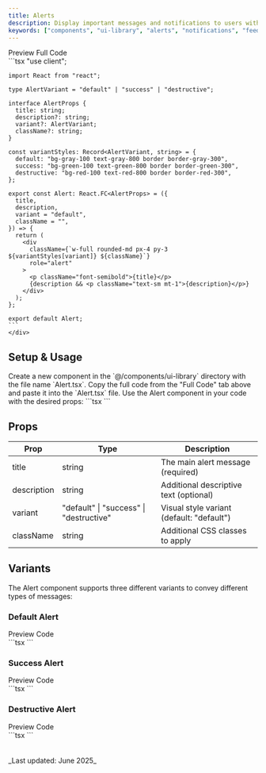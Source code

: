 ```yaml
---
title: Alerts
description: Display important messages and notifications to users with different severity levels.
keywords: ["components", "ui-library", "alerts", "notifications", "feedback", "mdx", "nextjs", "documents"]
---
```



<Tabs defaultValue="preview">
  <TabsList>
    <TabsTrigger value="preview">Preview</TabsTrigger>
    <TabsTrigger value="code">Full Code</TabsTrigger>
  </TabsList>
  <TabsContent value="preview" className="mt-4 justify-center">
    <div className="justify-center h-full border rounded-md bg-white px-4 py-8 flex items-center">
      <div className="w-full max-w-[50%] space-y-4">
        <Alert
          title="Default Alert"
          description="This is a default alert message with some additional information."
        />
        <Alert
          title="Success Alert"
          description="Your action was completed successfully!"
          variant="success"
        />
        <Alert
          title="Error Alert"
          description="Something went wrong. Please try again."
          variant="destructive"
        />
      </div>
    </div>
  </TabsContent>
  <TabsContent value="code" className="mt-4">
    <div className="[&_pre]:!my-0">
    ```tsx
    "use client";

    import React from "react";

    type AlertVariant = "default" | "success" | "destructive";

    interface AlertProps {
      title: string;
      description?: string;
      variant?: AlertVariant;
      className?: string;
    }

    const variantStyles: Record<AlertVariant, string> = {
      default: "bg-gray-100 text-gray-800 border border-gray-300",
      success: "bg-green-100 text-green-800 border border-green-300",
      destructive: "bg-red-100 text-red-800 border border-red-300",
    };

    export const Alert: React.FC<AlertProps> = ({
      title,
      description,
      variant = "default",
      className = "",
    }) => {
      return (
        <div
          className={`w-full rounded-md px-4 py-3 ${variantStyles[variant]} ${className}`}
          role="alert"
        >
          <p className="font-semibold">{title}</p>
          {description && <p className="text-sm mt-1">{description}</p>}
        </div>
      );
    };

    export default Alert;
    ```
    </div>
  </TabsContent>
</Tabs>

## Setup & Usage

<Step>
  <StepItem title="Create a new Component">
    Create a new component in the `@/components/ui-library` directory with the file name `Alert.tsx`.
  </StepItem>

  <StepItem title="Copy the Full Code inside the component">
    Copy the full code from the "Full Code" tab above and paste it into the `Alert.tsx` file.
  </StepItem>

  <StepItem title="Use the Component">
    Use the Alert component in your code with the desired props:
    ```tsx
    <Alert
      title="Important Notice"
      description="This is an important message for users."
      variant="default"
    />
    ```
  </StepItem>
</Step>

## Props

| Prop | Type | Description |
|------|------|-------------|
| title | string | The main alert message (required) |
| description | string | Additional descriptive text (optional) |
| variant | "default" \| "success" \| "destructive" | Visual style variant (default: "default") |
| className | string | Additional CSS classes to apply |

## Variants

The Alert component supports three different variants to convey different types of messages:

### Default Alert

<Tabs defaultValue="preview">
  <TabsList>
    <TabsTrigger value="preview">Preview</TabsTrigger>
    <TabsTrigger value="code">Code</TabsTrigger>
  </TabsList>
  <TabsContent value="preview" className="mt-4 justify-center">
    <div className="justify-center h-[20rem] border rounded-md bg-white p-4 flex items-center">
      <Alert
        title="Information"
        description="This is a default alert with general information."
        className="w-full max-w-[50%]"
      />
    </div>
  </TabsContent>
  <TabsContent value="code" className="mt-4">
    <div className="[&_pre]:!my-0">
    ```tsx
    <Alert
      title="Information"
      description="This is a default alert with general information."
    />
    ```
    </div>
  </TabsContent>
</Tabs>

### Success Alert

<Tabs defaultValue="preview">
  <TabsList>
    <TabsTrigger value="preview">Preview</TabsTrigger>
    <TabsTrigger value="code">Code</TabsTrigger>
  </TabsList>
  <TabsContent value="preview" className="mt-4 justify-center">
    <div className="justify-center h-[20rem] border rounded-md bg-white p-4 flex items-center">
      <Alert
        title="Success!"
        description="Your profile has been updated successfully."
        variant="success"
        className="w-full max-w-[50%]"
      />
    </div>
  </TabsContent>
  <TabsContent value="code" className="mt-4">
    <div className="[&_pre]:!my-0">
    ```tsx
    <Alert
      title="Success!"
      description="Your profile has been updated successfully."
      variant="success"
    />
    ```
    </div>
  </TabsContent>
</Tabs>

### Destructive Alert

<Tabs defaultValue="preview">
  <TabsList>
    <TabsTrigger value="preview">Preview</TabsTrigger>
    <TabsTrigger value="code">Code</TabsTrigger>
  </TabsList>
  <TabsContent value="preview" className="mt-4 justify-center">
    <div className="justify-center h-[20rem] border rounded-md bg-white p-4 flex items-center">
      <Alert
        title="Error"
        description="Failed to save changes. Please try again."
        variant="destructive"
        className="w-full max-w-[50%]"
      />
    </div>
  </TabsContent>
  <TabsContent value="code" className="mt-4">
    <div className="[&_pre]:!my-0">
    ```tsx
    <Alert
      title="Error"
      description="Failed to save changes. Please try again."
      variant="destructive"
    />
    ```
    </div>
  </TabsContent>
</Tabs>


<br />
<br />
_Last updated: June 2025_

